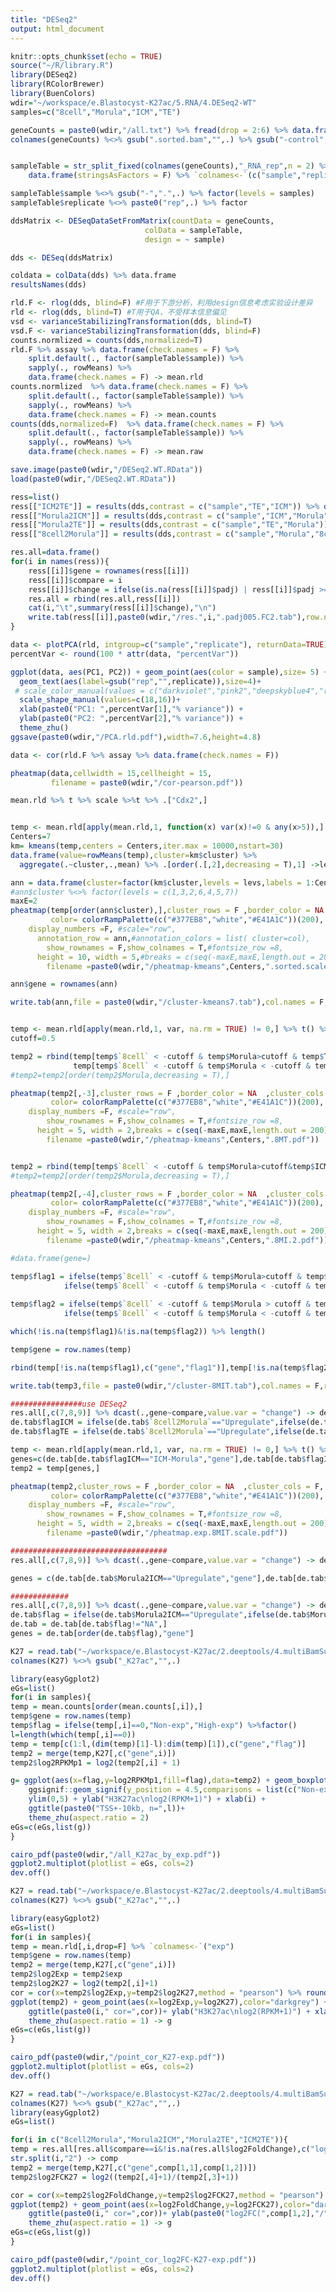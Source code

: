 ```yaml
---
title: "DESeq2"
output: html_document
---
```


```r
knitr::opts_chunk$set(echo = TRUE)
source("~/R/library.R")
library(DESeq2)
library(RColorBrewer)
library(BuenColors)
wdir="~/workspace/e.Blastocyst-K27ac/5.RNA/4.DESeq2-WT"
samples=c("8cell","Morula","ICM","TE") 
```

```r
geneCounts = paste0(wdir,"/all.txt") %>% fread(drop = 2:6) %>% data.frame(row.names = 1,check.names = F)
colnames(geneCounts) %<>% gsub(".sorted.bam","",.) %>% gsub("-control","",.)


sampleTable = str_split_fixed(colnames(geneCounts),"_RNA_rep",n = 2) %>%
    data.frame(stringsAsFactors = F) %>% `colnames<-`(c("sample","replicate"))

sampleTable$sample %<>% gsub("-",".",.) %>% factor(levels = samples)
sampleTable$replicate %<>% paste0("rep",.) %>% factor

ddsMatrix <- DESeqDataSetFromMatrix(countData = geneCounts,
                              colData = sampleTable,
                              design = ~ sample)
```

```r
dds <- DESeq(ddsMatrix)

coldata = colData(dds) %>% data.frame
resultsNames(dds)

rld.F <- rlog(dds, blind=F) #F用于下游分析，利用design信息考虑实验设计差异
rld <- rlog(dds, blind=T) #T用于QA，不受样本信息偏见
vsd <- varianceStabilizingTransformation(dds, blind=T)
vsd.F <- varianceStabilizingTransformation(dds, blind=F)
counts.normlized = counts(dds,normalized=T)
rld.F %>% assay %>% data.frame(check.names = F) %>% 
    split.default(., factor(sampleTable$sample)) %>% 
    sapply(., rowMeans) %>%
    data.frame(check.names = F) -> mean.rld
counts.normlized  %>% data.frame(check.names = F) %>% 
    split.default(., factor(sampleTable$sample)) %>% 
    sapply(., rowMeans) %>%
    data.frame(check.names = F) -> mean.counts
counts(dds,normalized=F)  %>% data.frame(check.names = F) %>% 
    split.default(., factor(sampleTable$sample)) %>% 
    sapply(., rowMeans) %>%
    data.frame(check.names = F) -> mean.raw

save.image(paste0(wdir,"/DESeq2.WT.RData"))
load(paste0(wdir,"/DESeq2.WT.RData"))

ress=list()
ress[["ICM2TE"]] = results(dds,contrast = c("sample","TE","ICM")) %>% data.frame()
ress[["Morula2ICM"]] = results(dds,contrast = c("sample","ICM","Morula")) %>% data.frame()
ress[["Morula2TE"]] = results(dds,contrast = c("sample","TE","Morula")) %>% data.frame()
ress[["8cell2Morula"]] = results(dds,contrast = c("sample","Morula","8cell")) %>% data.frame()

res.all=data.frame()
for(i in names(ress)){
    ress[[i]]$gene = rownames(ress[[i]])
    ress[[i]]$compare = i
    ress[[i]]$change = ifelse(is.na(ress[[i]]$padj) | ress[[i]]$padj >= 0.05 | abs(ress[[i]]$log2FoldChange) <= log2(2),"Unchange", ifelse(ress[[i]]$log2FoldChange>0,"Upregulate","Downregulate")) %>% factor()
    res.all = rbind(res.all,ress[[i]])
    cat(i,"\t",summary(ress[[i]]$change),"\n")
    write.tab(ress[[i]],paste0(wdir,"/res.",i,".padj005.FC2.tab"),row.names = F)
}

```

```r
data <- plotPCA(rld, intgroup=c("sample","replicate"), returnData=TRUE)
percentVar <- round(100 * attr(data, "percentVar"))

ggplot(data, aes(PC1, PC2)) + geom_point(aes(color = sample),size= 5) +
  geom_text(aes(label=gsub("rep","",replicate)),size=4)+
 # scale_color_manual(values = c("darkviolet","pink2","deepskyblue4","royalblue2")) + 
  scale_shape_manual(values=c(18,16))+
  xlab(paste0("PC1: ",percentVar[1],"% variance")) + 
  ylab(paste0("PC2: ",percentVar[2],"% variance")) + 
  theme_zhu()
ggsave(paste0(wdir,"/PCA.rld.pdf"),width=7.6,height=4.8)

data <- cor(rld.F %>% assay %>% data.frame(check.names = F))

pheatmap(data,cellwidth = 15,cellheight = 15,
         filename = paste0(wdir,"/cor-pearson.pdf"))
```

```r
mean.rld %>% t %>% scale %>%t %>% .["Cdx2",]


temp <- mean.rld[apply(mean.rld,1, function(x) var(x)!=0 & any(x>5)),] %>% t %>% scale %>%t 
Centers=7
km= kmeans(temp,centers = Centers,iter.max = 10000,nstart=30)
data.frame(value=rowMeans(temp),cluster=km$cluster) %>% 
  aggregate(.~cluster,.,mean) %>% .[order(.[,2],decreasing = T),1] ->levs

ann = data.frame(cluster=factor(km$cluster,levels = levs,labels = 1:Centers))
#ann$cluster %<>% factor(levels = c(1,3,2,6,4,5,7))
maxE=2
pheatmap(temp[order(ann$cluster),],cluster_rows = F ,border_color = NA  ,cluster_cols = F,
         color= colorRampPalette(c("#377EB8","white","#E41A1C"))(200),
    display_numbers =F, #scale="row",
      annotation_row = ann,#annotation_colors = list( cluster=col),
        show_rownames = F,show_colnames = T,#fontsize_row =8,
      height = 10, width = 5,#breaks = c(seq(-maxE,maxE,length.out = 200)),
        filename =paste0(wdir,"/pheatmap-kmeans",Centers,".sorted.scale.pdf"))

ann$gene = rownames(ann)

write.tab(ann,file = paste0(wdir,"/cluster-kmeans7.tab"),col.names = F,row.names = F)



```

```r
temp <- mean.rld[apply(mean.rld,1, var, na.rm = TRUE) != 0,] %>% t() %>% scale %>%t() %>%as.data.frame()
cutoff=0.5

temp2 = rbind(temp[temp$`8cell` < -cutoff & temp$Morula>cutoff & temp$TE>cutoff,],
              temp[temp$`8cell` < -cutoff & temp$Morula < -cutoff & temp$TE>cutoff,])
#temp2=temp2[order(temp2$Morula,decreasing = T),]

pheatmap(temp2[,-3],cluster_rows = F ,border_color = NA  ,cluster_cols = F,
         color= colorRampPalette(c("#377EB8","white","#E41A1C"))(200),
    display_numbers =F, #scale="row",
        show_rownames = F,show_colnames = T,#fontsize_row =8,
      height = 5, width = 2,breaks = c(seq(-maxE,maxE,length.out = 200)),
        filename =paste0(wdir,"/pheatmap-kmeans",Centers,".8MT.pdf"))


temp2 = rbind(temp[temp$`8cell` < -cutoff & temp$Morula>cutoff&temp$ICM>cutoff,],temp[temp$`8cell` < -cutoff & temp$Morula < -cutoff &temp$ICM>cutoff,])
#temp2=temp2[order(temp2$Morula,decreasing = T),]

pheatmap(temp2[,-4],cluster_rows = F ,border_color = NA  ,cluster_cols = F,
         color= colorRampPalette(c("#377EB8","white","#E41A1C"))(200),
    display_numbers =F, #scale="row",
        show_rownames = F,show_colnames = T,#fontsize_row =8,
      height = 5, width = 2,breaks = c(seq(-maxE,maxE,length.out = 200)),
        filename =paste0(wdir,"/pheatmap-kmeans",Centers,".8MI.2.pdf"))

#data.frame(gene=)

temp$flag1 = ifelse(temp$`8cell` < -cutoff & temp$Morula>cutoff & temp$TE>cutoff,"TE-Morula",
            ifelse(temp$`8cell` < -cutoff & temp$Morula < -cutoff & temp$TE>cutoff,"TE-only",NA))
            
temp$flag2 = ifelse(temp$`8cell` < -cutoff & temp$Morula > cutoff & temp$ICM>cutoff,"ICM-Morula",
            ifelse(temp$`8cell` < -cutoff & temp$Morula < -cutoff & temp$ICM>cutoff,"ICM-only",NA))

which(!is.na(temp$flag1)&!is.na(temp$flag2)) %>% length()

temp$gene = row.names(temp)

rbind(temp[!is.na(temp$flag1),c("gene","flag1")],temp[!is.na(temp$flag2),c("gene","flag2")]%>%`colnames<-`(c("gene","flag1"))) ->temp3

write.tab(temp3,file = paste0(wdir,"/cluster-8MIT.tab"),col.names = F,row.names = F)

################use DESeq2
res.all[,c(7,8,9)] %>% dcast(.,gene~compare,value.var = "change") -> de.tab
de.tab$flagICM = ifelse(de.tab$`8cell2Morula`=="Upregulate",ifelse(de.tab$Morula2ICM=="Downregulate","NA","ICM-Morula"),ifelse(de.tab$`8cell2Morula`=="Unchange"&de.tab$Morula2ICM=="Upregulate","ICM-only","NA"))
de.tab$flagTE = ifelse(de.tab$`8cell2Morula`=="Upregulate",ifelse(de.tab$Morula2TE=="Downregulate","NA","TE-Morula"),ifelse(de.tab$`8cell2Morula`=="Unchange"&de.tab$Morula2TE=="Upregulate","TE-only","NA"))

temp <- mean.rld[apply(mean.rld,1, var, na.rm = TRUE) != 0,] %>% t() %>% scale %>%t() %>%as.data.frame()
genes=c(de.tab[de.tab$flagICM=="ICM-Morula","gene"],de.tab[de.tab$flagICM=="ICM-only","gene"],de.tab[de.tab$flagTE=="TE-Morula","gene"],de.tab[de.tab$flagTE=="TE-only","gene"])
temp2 = temp[genes,]

pheatmap(temp2,cluster_rows = F ,border_color = NA  ,cluster_cols = F,
         color= colorRampPalette(c("#377EB8","white","#E41A1C"))(200),
    display_numbers =F, #scale="row",
        show_rownames = F,show_colnames = T,#fontsize_row =8,
      height = 5, width = 2,breaks = c(seq(-maxE,maxE,length.out = 200)),
        filename =paste0(wdir,"/pheatmap.exp.8MIT.scale.pdf"))

###################################
res.all[,c(7,8,9)] %>% dcast(.,gene~compare,value.var = "change") -> de.tab

genes = c(de.tab[de.tab$Morula2ICM=="Upregulate","gene"],de.tab[de.tab$Morula2TE=="Upregulate","gene"])

#############
res.all[,c(7,8,9)] %>% dcast(.,gene~compare,value.var = "change") -> de.tab
de.tab$flag = ifelse(de.tab$Morula2ICM=="Upregulate",ifelse(de.tab$Morula2TE=="Upregulate","both","ICM"),ifelse(de.tab$Morula2TE=="Upregulate","TE","NA"))
de.tab = de.tab[de.tab$flag!="NA",]
genes = de.tab[order(de.tab$flag),"gene"]

```

```r
K27 = read.tab("~/workspace/e.Blastocyst-K27ac/2.deeptools/4.multiBamSummary/1.K27ac-merge_rep/merge.promoter_10k-10k.rpkm")
colnames(K27) %<>% gsub("_K27ac","",.)

library(easyGgplot2)
eGs=list()
for(i in samples){
temp = mean.counts[order(mean.counts[,i]),]
temp$gene = row.names(temp)
temp$flag = ifelse(temp[,i]==0,"Non-exp","High-exp") %>%factor()
l=length(which(temp[,i]==0))
temp = temp[c(1:l,(dim(temp)[1]-l):dim(temp)[1]),c("gene","flag")]
temp2 = merge(temp,K27[,c("gene",i)])
temp2$log2RPKMp1 = log2(temp2[,i] + 1)

g= ggplot(aes(x=flag,y=log2RPKMp1,fill=flag),data=temp2) + geom_boxplot(outlier.size = 0) +
    ggsignif::geom_signif(y_position = 4.5,comparisons = list(c("Non-exp","High-exp")))+
    ylim(0,5) + ylab("H3K27ac\nlog2(RPKM+1)") + xlab(i) +
    ggtitle(paste0("TSS+-10kb, n=",l))+
    theme_zhu(aspect.ratio = 2)
eGs=c(eGs,list(g))
}

cairo_pdf(paste0(wdir,"/all_K27ac_by_exp.pdf"))
ggplot2.multiplot(plotlist = eGs, cols=2)
dev.off()

```

```r
K27 = read.tab("~/workspace/e.Blastocyst-K27ac/2.deeptools/4.multiBamSummary/1.K27ac-merge_rep/merge.promoter_10k-10k.rpkm")
colnames(K27) %<>% gsub("_K27ac","",.)

library(easyGgplot2)
eGs=list()
for(i in samples){
temp = mean.rld[,i,drop=F] %>% `colnames<-`("exp")
temp$gene = row.names(temp)
temp2 = merge(temp,K27[,c("gene",i)])
temp2$log2Exp = temp2$exp
temp2$log2K27 = log2(temp2[,i]+1)
cor = cor(x=temp2$log2Exp,y=temp2$log2K27,method = "pearson") %>% round(.,3)
ggplot(temp2) + geom_point(aes(x=log2Exp,y=log2K27),color="darkgrey") + 
    ggtitle(paste0(i," cor=",cor))+ ylab("H3K27ac\nlog2(RPKM+1)") + xlab("expression") +  
    theme_zhu(aspect.ratio = 1) -> g
eGs=c(eGs,list(g))
}

cairo_pdf(paste0(wdir,"/point_cor_K27-exp.pdf"))
ggplot2.multiplot(plotlist = eGs, cols=2)
dev.off()

```

```r
K27 = read.tab("~/workspace/e.Blastocyst-K27ac/2.deeptools/4.multiBamSummary/1.K27ac-merge_rep/merge.promoter_10k-10k.rpkm")
colnames(K27) %<>% gsub("_K27ac","",.)
library(easyGgplot2)
eGs=list()

for(i in c("8cell2Morula","Morula2ICM","Morula2TE","ICM2TE")){
temp = res.all[res.all$compare==i&!is.na(res.all$log2FoldChange),c("log2FoldChange","gene")]
str.split(i,"2") -> comp
temp2 = merge(temp,K27[,c("gene",comp[1,1],comp[1,2])])
temp2$log2FCK27 = log2((temp2[,4]+1)/(temp2[,3]+1))

cor = cor(x=temp2$log2FoldChange,y=temp2$log2FCK27,method = "pearson") %>% round(.,3)
ggplot(temp2) + geom_point(aes(x=log2FoldChange,y=log2FCK27),color="darkgrey") + 
    ggtitle(paste0(i," cor=",cor))+ ylab(paste0("log2FC(",comp[1,2],"/",comp[1,1]," K27ac)")) + xlab(paste0("log2FC(",comp[1,2],"/",comp[1,1]," exp)")) +  
    theme_zhu(aspect.ratio = 1) -> g
eGs=c(eGs,list(g))
}

cairo_pdf(paste0(wdir,"/point_cor_log2FC-K27-exp.pdf"))
ggplot2.multiplot(plotlist = eGs, cols=2)
dev.off()


```

